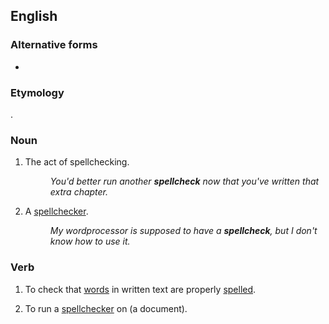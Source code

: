 {{also|spell-check|spell check}}

==English==

===Alternative forms===
* {{l|en|spell check}}

===Etymology===
{{back-form|en|spellchecker}}.

===Noun===
{{en-noun}}

# The act of spellchecking.
#: ''You'd better run another '''spellcheck''' now that you've written that extra chapter.''
# A [[spellchecker]].
#: ''My wordprocessor is supposed to have a '''spellcheck''', but I don't know how to use it.''

===Verb===
{{en-verb}}

# To check that [[word]]s in written text are properly [[spell]]ed.
# {{lb|en|transitive}} To run a [[spellchecker]] on (a document).
